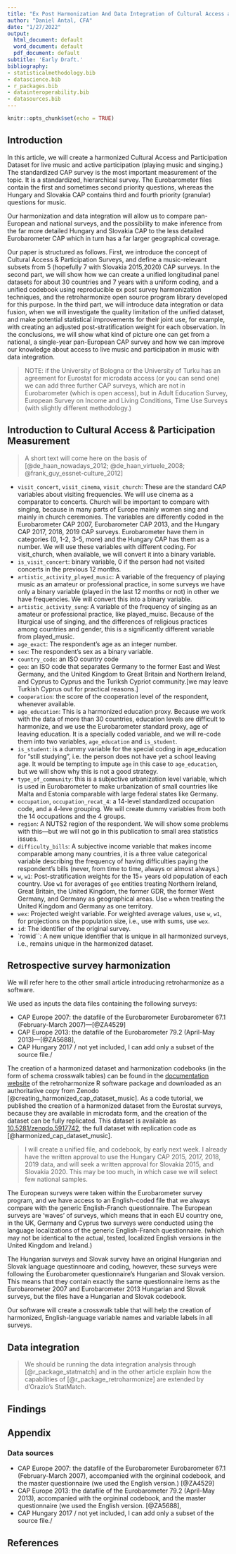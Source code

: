 ```yaml
---
title: "Ex Post Harmonization And Data Integration of Cultural Access and Participation Surveys"
author: "Daniel Antal, CFA"
date: "1/27/2022"
output:
  html_document: default
  word_document: default
  pdf_document: default
subtitle: 'Early Draft.'
bibliography:
- statisticalmethodology.bib
- datascience.bib
- r_packages.bib
- datainteroperability.bib
- datasources.bib
---
```


```r
knitr::opts_chunk$set(echo = TRUE)
```

## Introduction

In this article, we will create a harmonized Cultural Access and Participation Dataset for live music and active participation (playing music and singing.)  The standardized CAP survey is the most important measurement of the topic.  It is a standardized, hierarchical survey. The Eurobarometer files contain the first and sometimes second priority questions, whereas the Hungary and Slovakia CAP contains third and fourth priority (granular) questions for music.

Our harmonization and data integration will allow us to compare pan-European and national surveys, and the possibility to make inference from the far more detailed Hungary and Slovakia CAP to the less detailed Eurobarometer CAP which in turn has a far larger geographical coverage. 

Our paper is structured as follows.  First, we introduce the concept of Cultural Access & Participation Surveys, and define a music-relevant subsets from 5 (hopefully 7 with Slovakia 2015,2020) CAP surveys. In the second part, we will show how we can create a unified longitudinal panel datasets for about 30 countries and 7 years with a uniform coding, and a unified codebook using reproducible ex post survey harmonization techniques, and the retroharmonize open source program library developed for this purpose. In the third part, we will introduce data integration or data fusion, when we will investigate the quality limitation of the unified dataset, and make potential statistical improvements for their joint use, for example, with creating an adjusted post-stratification weight for each observation.
In the conclusions, we will show what kind of picture one can get from a national, a single-year pan-European CAP survey and how we can improve our knowledge about access to live music and participation in music with data integration.

> NOTE: if the University of Bologna or the University of Turku has an agreement for Eurostat for microdata access (or you can send one) we can add three further CAP surveys, which are not in Eurobarometer (which is open access), but in Adult Education Survey, European Survey on Income and Living Conditions, Time Use Surveys (with slightly different methodology.)


## Introduction to Cultural Access & Participation Measurement

> A short text will come here on the basis of [@de_haan_nowadays_2012; @de_haan_virtuele_2008; @frank_guy_essnet-culture_2012]

- `visit_concert`, `visit_cinema`, `visit_church`:  These are the standard CAP variables about visiting frequencies.  We will use cinema as a comparator to concerts. Church will be important to compare with singing, because in many parts of Europe mainly women sing and mainly in church ceremonies. The variables are differently coded in the Eurobarometer CAP 2007, Eurobarometer CAP 2013, and the Hungary CAP 2017, 2018, 2019 CAP surveys. Eurobarometer have them in categories (0, 1-2, 3-5, more) and the Hungary CAP has them as a number.  We will use these variables with different coding.  For visit_church, when available, we will convert it into a binary variable.
- `is_visit_concert`: binary variable, 0 if the person had not visited concerts in the previous 12 months.
- `artistic_activity_played_music`:  A variable of the frequency of playing music as an amateur or professional practice, in some surveys we have only a binary variable (played in the last 12 months or not) in other we have frequencies. We will convert this into a binary variable. 
- `artistic_activity_sung`: A variable of the frequency of singing as an amateur or professional practice, like played_muisc. Because of the liturgical use of singing, and the differences of religious practices among countries and gender, this is a significantly different variable from played_music.
- `age_exact`: The respondent’s age as an integer number. 
- `sex`: The respondent’s sex as a binary variable. 
- `country_code`:  an ISO country code
- `geo`: an ISO code that separates Germany to the former East and West Germany, and the United Kingdom to Great Britain and Northern Ireland, and Cyprus to Cyprus and the Turiksh Cypriot community.[we may leave Turkish Cyprus out for practical reasons.]
- `cooperation`: the score of the cooperation level of the respondent, whenever available. 
- `age_education`: This is a harmonized education proxy. Because we work with the data of more than 30 countries, education levels are difficult to harmonize, and we use the Eurobarometer standard proxy, age of leaving education.   It is a specially coded variable, and we will re-code them into two variables, `age_education` and `is_student`. 
- `is_student`: is a dummy variable for the special coding in age_education for “still studying”,  i.e. the person does not have yet a school leaving age. It would be tempting to impute `age` in this case to `age_education`, but we will show why this is not a good strategy.
- `type_of_community`: this is a subjective urbanization level variable, which is used in Eurobarometer to make urbanization of small countries like Malta and Estonia comparable with large federal states like Germany. 
- `occupation`, `occupation_recat_4`: a 14-level standardized occupation code, and a 4-leve grouping.  We will create dummy variables from both the 14 occupations and the 4 groups.
- `region`:  A NUTS2 region of the respondent.  We will show some problems with this---but we will not go in this publication to small area statistics issues. 
- `difficulty_bills`:  A subjective income variable that makes income comparable among many countries, it is a three value categorical variable describing the frequency of having difficulties paying the respondent’s bills (never, from time to time, always or almost always.)
- `w`, `w1`: Post-stratification weights for the 15+ years old population of each country. Use `w1` for averages of `geo` entities treating Northern Ireland, Great Britain, the United Kingdom, the former GDR, the former West Germany, and Germany as geographical areas. Use `w` when treating the United Kingdom and Germany as one territory.
- `wex`:  Projected weight variable. For weighted average values, use `w`, `w1`, for projections on the population size, i.e., use with sums, use `wex`.
- `id`: The identifier of the original survey.
- `rowid``: A new unique identifier that is unique in all harmonized surveys, i.e., remains unique in the harmonized dataset.

## Retrospective survey harmonization

We will refer here to the other small article introducing retroharmonize as a software.

We used as inputs the data files containing the following surveys:

<!--- the survey files are references in datasources.bib -->

- CAP Europe 2007: the datafile of the Eurobarometer Eurobarometer 67.1 (February-March 2007)---[@ZA4529]
- CAP Europe 2013: the datafile of the Eurobarometer 79.2 (April-May 2013)---[@ZA5688], 
- CAP Hungary 2017 / not yet included, I can add only a subset of the source file./

The creation of a harmonized dataset and harmonization codebooks (in the form of schema crosswalk tables) can be found in the [documentation website](https://retroharmonize.dataobservatory.eu/articles/index.html) of the retroharmonize R software package and downloaded as an authoritative copy from Zenodo  [@creating_harmonized_cap_dataset_music].  As a code tutorial, we published the creation of a harmonized dataset from the Eurostat surveys, because they are available in microdata form, and the creation of the dataset can be fully replicated. This dataset is available as [10.5281/zenodo.5917742](https://doi.org/10.5281/zenodo.5917742), the full dataset with replication code as <not yet created> [@harmonized_cap_dataset_music].

> I will create a unified file, and codebook, by early next week.  I already have the written approval to use the Hungary CAP 2015, 2017, 2018, 2019 data, and will seek a written approval for Slovakia 2015, and Slovakia 2020.  This may be too much, in which case we will select few national samples. 

The European surveys were taken within the Eurobarometer survey program, and we have access to an English-coded file that we always compare with the generic English-Franch questionnaire. The European surveys are 'waves' of surveys, which means that in each EU country one, in the UK, Germany and Cyprus two surveys were conducted using the language localizations of the generic English-Franch questionnaire.  (which may not be identical to the actual, tested, localized English versions in the United Kingdom and Ireland.)

The Hungarian surveys and Slovak survey have an original Hungarian and Slovak language questinnoare and coding, however, these surveys were following the Eurobarometer questionnaire's Hungarian and Slovak version. This means that they contain exactly the same questionnaire items as the Eurobarometer 2007 and Eurobarometer 2013 Hungarian and Slovak surveys, but the files have a Hungarian and Slovak codebook.

Our software will create a crosswalk table that will help the creation of harmonized, English-language variable names and variable labels in all surveys. 

## Data integration

> We should be running the data integration analysis through [@r_package_statmatch]  and in the other article explain how the capabilities of [@r_package_retroharmonize] are extended by d'Orazio's StatMatch.  

## Findings


## Appendix {-}

### Data sources {-}

- CAP Europe 2007: the datafile of the Eurobarometer Eurobarometer 67.1 (February-March 2007), accompanied with the orgininal codebook, and the master questionnaire (we used the English version.) [@ZA4529]
- CAP Europe 2013: the datafile of the Eurobarometer 79.2 (April-May 2013), accompanied with the orgininal codebook, and the master questionnaire (we used the English version. [@ZA5688], 
- CAP Hungary 2017 / not yet included, I can add only a subset of the source file./

## References

